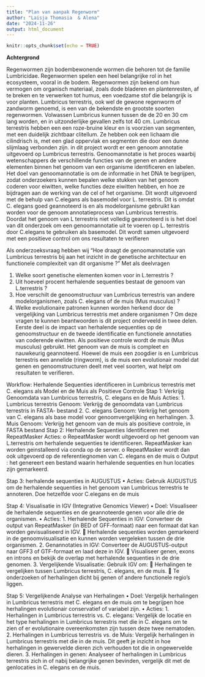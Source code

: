 ```yaml
---
title: "Plan van aanpak Regenworm"
author: "Laisja Thomasia  & Alena"
date: "2024-11-26"
output: html_document
---
```


```r
knitr::opts_chunk$set(echo = TRUE)
```

**Achtergrond**

Regenwormen zijn bodembewonende wormen die behoren tot de familie Lumbricidae. Regenwormen spelen een heel belangrijke rol in het ecosysteem, vooral in de bodem. Regenwormen zijn bekend om hun vermogen om organisch materiaal, zoals dode bladeren en plantenresten, af te breken en te verwerken tot humus, een voedzame stof die belangrijk is voor planten. Lumbricus terrestris, ook wel de gewone regenworm of zandworm genoemd, is een van de bekendste en grootste soorten regenwormen. Volwassen Lumbricus kunnen tussen de de 20 en 30 cm lang worden, en in uitzonderlijke gevallen zelfs tot 40 cm. Lumbricus terrestris hebben een een roze-bruine kleur en is voorzien van segmenten, met een duidelijk zichtbaar clitellum. Ze hebben ook een lichaam die cilindrisch is, met een glad oppervlak en segmenten die door een dunne slijmlaag verbonden zijn. in dit project wordt er een genoom annotatie uitgevoerd op Lumbricus terrestris. Genoomannotatie is het proces waarbij wetenschappers de verschillende functies van de genen en andere elementen binnen het genoom van een organisme identificeren en labelen. Het doel van genoomannotatie is om de informatie in het DNA te begrijpen, zodat onderzoekers kunnen bepalen welke stukken van het genoom coderen voor eiwitten, welke functies deze eiwitten hebben, en hoe ze bijdragen aan de werking van de cel of het organisme. Dit wordt uitgevoerd met de behulp van C.elegans als basemodel voor L. terrestris. Dit is omdat C. elegans goed geannoteerd is en als modelorganisme gebruikt kan worden voor de genoom annotatieprocess van Lumbricus terrestris. Doordat het genoom van L terrestris niet volledig geannoteerd is is het doel van dit onderzoek om een genoomannotatie uit te voeren op L. terrestris door C.elegans te gebruiken als basemodel. Dit wordt samen uitgevoerd met een positieve control om ons resultaten te verifieren

Als onderzoeksvraag hebben wij “Hoe draagt de genoomannotatie van Lumbricus terrestris bij aan het inzicht in de genetische architectuur en functionele complexiteit van dit organisme ?”
Met als deelvragen 

1.	Welke soort genetische elementen komen voor in L.terrestris ? 
2.	Uit hoeveel procent herhalende sequenties bestaat de genoom van L.terrestris ?
3.	Hoe verschilt de genoomstructuur van Lumbricus terrestris van andere modelorganismen, zoals C. elegans of de muis (Mus musculus) ? 
4.	Welke evolutionaire patronen kunnen worden herkend door de vergelijking van Lumbricus terrestris met andere organismen ? 
Om deze vragen te kunnen beantwoorden is dit project onderveeld in twee delen. Eerste deel is de impact van herhalende sequenties op de genoomstructuur en de tweede identificatie en functionele annotaties van coderende eiwitten. 
Als positieve controle wordt de muis (Mus musculus) gebruikt. Het genoom van de muis is compleet en nauwkeurig geannoteerd. Hoewel de muis een zoogdier is en Lumbricus terrestris een annelide (ringworm), is de muis een evolutionair model dat genen en genoomstructuren deelt met veel soorten, wat helpt om resultaten te verifieren.

Workflow: Herhalende Sequenties identificeren in Lumbricus terrestris met C. elegans als Model en de Muis als Positieve Controle
Stap 1: Verkrijg Genoomdata van Lumbricus terrestris, C. elegans en de Muis
Acties:
1.	Lumbricus terrestris Genoom: Verkrijg de genoomdata van Lumbricus terrestris in FASTA- bestand
2.	C. elegans Genoom: Verkrijg het genoom van C. elegans als base model voor genoomvergelijking en herhalingen.
3.	Muis Genoom: Verkrijg het genoom van de muis als positieve controle, in FASTA bestand 
Stap 2: Herhalende Sequenties Identificeren met RepeatMasker
Acties:
o	RepeatMasker wordt uitgevoerd op het genoom van L.terrestris om herhalende sequenties te identificeren. RepeatMasker kan worden geinstalleerd via conda op de server. 
o	RepeatMasker wordt dan ook uitgevoerd op de referentiegnomen van C. elegans en de muis 
o	Output : het genereert een bestand waarin herhalende sequenties en hun locaties  zijn gemarkeerd.

Stap 3: herhalende sequenties in  AUGUSTUS
•	Acties:
Gebruik AUGUSTUS om de herhalende sequenties in het genoom van Lumbricus terrestris te annoteren. Doe hetzelfde voor C.elegans en de muis 

Stap 4: Visualisatie in IGV (Integrative Genomics Viewer)
•	Doel: Visualiseer de herhalende sequenties en de geannoteerde genen voor alle drie de organismen.
•	Acties:
1.	Herhalende Sequenties in IGV: Converteer de output van RepeatMasker (in BED of GFF-formaat) naar een formaat dat kan worden gevisualiseerd in IGV.
	Herhalende sequenties worden gemarkeerd in de genoomvisualisatie en kunnen worden vergeleken tussen de drie organismen.
2.	Genannotaties in IGV: Converteer de AUGUSTUS-output naar GFF3 of GTF-formaat en laad deze in IGV.
	Visualiseer genen, exons en introns en bekijk de overlap met herhalende sequenties in de drie genomen.
3.	Vergelijkende Visualisatie: Gebruik IGV om:
	Herhalingen te vergelijken tussen Lumbricus terrestris, C. elegans, en de muis.
	Te onderzoeken of herhalingen dicht bij genen of andere functionele regio's liggen.

Stap 5: Vergelijkende Analyse van Herhalingen
•	Doel: Vergelijk herhalingen in Lumbricus terrestris met C. elegans en de muis om te begrijpen hoe herhalingen evolutionair conservatief of variabel zijn.
•	Acties:
1.	Herhalingen in Lumbricus terrestris vs. C. elegans: Vergelijk de locatie en het type herhalingen in Lumbricus terrestris met die in C. elegans om te zien of er evolutionaire overeenkomsten zijn tussen deze twee nematoden.
2.	Herhalingen in Lumbricus terrestris vs. de Muis: Vergelijk herhalingen in Lumbricus terrestris met die in de muis. Dit geeft je inzicht in hoe herhalingen in gewervelde dieren zich verhouden tot die in ongewervelde dieren.
3.	Herhalingen in genen: Analyseer of herhalingen in Lumbricus terrestris zich in of nabij belangrijke genen bevinden, vergelijk dit met de genlocaties in C. elegans en de muis.
